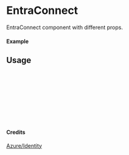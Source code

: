 
<Meta of={EntraConnect} title="Azure/Identity/EntraConnect" />

# EntraConnect

EntraConnect component with different props.

#### Example

<Canvas of={EntraConnect.Primary} />

## Usage

```ts
import { EntraConnect } from "yadl-ui";

const Example = () => {
  return (
      <EntraConnect />
  );
};

export default Example;
```

#### Credits
[Azure/Identity](https://learn.microsoft.com/en-us/azure/architecture/icons/)
